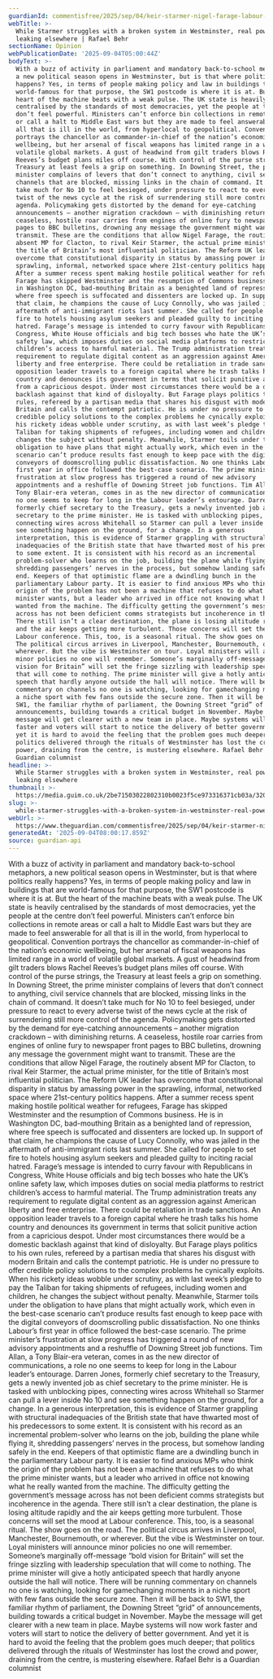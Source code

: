 ```yaml
---
guardianId: commentisfree/2025/sep/04/keir-starmer-nigel-farage-labour-reform-politics
webTitle: >-
  While Starmer struggles with a broken system in Westminster, real power keeps
  leaking elsewhere | Rafael Behr
sectionName: Opinion
webPublicationDate: '2025-09-04T05:00:44Z'
bodyText: >-
  With a buzz of activity in parliament and mandatory back-to-school metaphors,
  a new political season opens in Westminster, but is that where politics really
  happens? Yes, in terms of people making policy and law in buildings that are
  world-famous for that purpose, the SW1 postcode is where it is at. But the
  heart of the machine beats with a weak pulse. The UK state is heavily
  centralised by the standards of most democracies, yet the people at the centre
  don’t feel powerful. Ministers can’t enforce bin collections in remote areas
  or call a halt to Middle East wars but they are made to feel answerable for
  all that is ill in the world, from hyperlocal to geopolitical. Convention
  portrays the chancellor as commander-in-chief of the nation’s economic
  wellbeing, but her arsenal of fiscal weapons has limited range in a world of
  volatile global markets. A gust of headwind from gilt traders blows Rachel
  Reeves’s budget plans miles off course. With control of the purse strings, the
  Treasury at least feels a grip on something. In Downing Street, the prime
  minister complains of levers that don’t connect to anything, civil service
  channels that are blocked, missing links in the chain of command. It doesn’t
  take much for No 10 to feel besieged, under pressure to react to every adverse
  twist of the news cycle at the risk of surrendering still more control of the
  agenda. Policymaking gets distorted by the demand for eye-catching
  announcements – another migration crackdown – with diminishing returns. A
  ceaseless, hostile roar carries from engines of online fury to newspaper front
  pages to BBC bulletins, drowning any message the government might want to
  transmit. These are the conditions that allow Nigel Farage, the routinely
  absent MP for Clacton, to rival Keir Starmer, the actual prime minister, for
  the title of Britain’s most influential politician. The Reform UK leader has
  overcome that constitutional disparity in status by amassing power in the
  sprawling, informal, networked space where 21st-century politics happens.
  After a summer recess spent making hostile political weather for refugees,
  Farage has skipped Westminster and the resumption of Commons business. He is
  in Washington DC, bad-mouthing Britain as a benighted land of repression,
  where free speech is suffocated and dissenters are locked up. In support of
  that claim, he champions the cause of Lucy Connolly, who was jailed in the
  aftermath of anti-immigrant riots last summer. She called for people to set
  fire to hotels housing asylum seekers and pleaded guilty to inciting racial
  hatred. Farage’s message is intended to curry favour with Republicans in
  Congress, White House officials and big tech bosses who hate the UK’s online
  safety law, which imposes duties on social media platforms to restrict
  children’s access to harmful material. The Trump administration treats any
  requirement to regulate digital content as an aggression against American
  liberty and free enterprise. There could be retaliation in trade sanctions. An
  opposition leader travels to a foreign capital where he trash talks his home
  country and denounces its government in terms that solicit punitive action
  from a capricious despot. Under most circumstances there would be a domestic
  backlash against that kind of disloyalty. But Farage plays politics to his own
  rules, refereed by a partisan media that shares his disgust with modern
  Britain and calls the contempt patriotic. He is under no pressure to offer
  credible policy solutions to the complex problems he cynically exploits. When
  his rickety ideas wobble under scrutiny, as with last week’s pledge to pay the
  Taliban for taking shipments of refugees, including women and children, he
  changes the subject without penalty. Meanwhile, Starmer toils under the
  obligation to have plans that might actually work, which even in the best-case
  scenario can’t produce results fast enough to keep pace with the digital
  conveyors of doomscrolling public dissatisfaction. No one thinks Labour’s
  first year in office followed the best-case scenario. The prime minister’s
  frustration at slow progress has triggered a round of new advisory
  appointments and a reshuffle of Downing Street job functions. Tim Allan, a
  Tony Blair-era veteran, comes in as the new director of communications, a role
  no one seems to keep for long in the Labour leader’s entourage. Darren Jones,
  formerly chief secretary to the Treasury, gets a newly invented job as chief
  secretary to the prime minister. He is tasked with unblocking pipes,
  connecting wires across Whitehall so Starmer can pull a lever inside No 10 and
  see something happen on the ground, for a change. In a generous
  interpretation, this is evidence of Starmer grappling with structural
  inadequacies of the British state that have thwarted most of his predecessors
  to some extent. It is consistent with his record as an incremental
  problem-solver who learns on the job, building the plane while flying it,
  shredding passengers’ nerves in the process, but somehow landing safely in the
  end. Keepers of that optimistic flame are a dwindling bunch in the
  parliamentary Labour party. It is easier to find anxious MPs who think the
  origin of the problem has not been a machine that refuses to do what the prime
  minister wants, but a leader who arrived in office not knowing what he really
  wanted from the machine. The difficulty getting the government’s message
  across has not been deficient comms strategists but incoherence in the agenda.
  There still isn’t a clear destination, the plane is losing altitude rapidly
  and the air keeps getting more turbulent. Those concerns will set the mood at
  Labour conference. This, too, is a seasonal ritual. The show goes on the road.
  The political circus arrives in Liverpool, Manchester, Bournemouth, or
  wherever. But the vibe is Westminster on tour. Loyal ministers will announce
  minor policies no one will remember. Someone’s marginally off-message “bold
  vision for Britain” will set the fringe sizzling with leadership speculation
  that will come to nothing. The prime minister will give a hotly anticipated
  speech that hardly anyone outside the hall will notice. There will be running
  commentary on channels no one is watching, looking for gamechanging moments in
  a niche sport with few fans outside the secure zone. Then it will be back to
  SW1, the familiar rhythm of parliament, the Downing Street “grid” of
  announcements, building towards a critical budget in November. Maybe the
  message will get clearer with a new team in place. Maybe systems will now work
  faster and voters will start to notice the delivery of better government. And
  yet it is hard to avoid the feeling that the problem goes much deeper; that
  politics delivered through the rituals of Westminster has lost the crowd and
  power, draining from the centre, is mustering elsewhere. Rafael Behr is a
  Guardian columnist
headline: >-
  While Starmer struggles with a broken system in Westminster, real power keeps
  leaking elsewhere
thumbnail: >-
  https://media.guim.co.uk/2be71503022802310b0023f5ce973316371cb03a/320_0_1919_1536/500.jpg
slug: >-
  while-starmer-struggles-with-a-broken-system-in-westminster-real-power-keeps-leaking-elsewhere-or-rafael-behr
webUrl: >-
  https://www.theguardian.com/commentisfree/2025/sep/04/keir-starmer-nigel-farage-labour-reform-politics
generatedAt: '2025-09-04T08:00:17.859Z'
source: guardian-api
---
```

With a buzz of activity in parliament and mandatory back-to-school metaphors, a new political season opens in Westminster, but is that where politics really happens? Yes, in terms of people making policy and law in buildings that are world-famous for that purpose, the SW1 postcode is where it is at. But the heart of the machine beats with a weak pulse. The UK state is heavily centralised by the standards of most democracies, yet the people at the centre don’t feel powerful. Ministers can’t enforce bin collections in remote areas or call a halt to Middle East wars but they are made to feel answerable for all that is ill in the world, from hyperlocal to geopolitical. Convention portrays the chancellor as commander-in-chief of the nation’s economic wellbeing, but her arsenal of fiscal weapons has limited range in a world of volatile global markets. A gust of headwind from gilt traders blows Rachel Reeves’s budget plans miles off course. With control of the purse strings, the Treasury at least feels a grip on something. In Downing Street, the prime minister complains of levers that don’t connect to anything, civil service channels that are blocked, missing links in the chain of command. It doesn’t take much for No 10 to feel besieged, under pressure to react to every adverse twist of the news cycle at the risk of surrendering still more control of the agenda. Policymaking gets distorted by the demand for eye-catching announcements – another migration crackdown – with diminishing returns. A ceaseless, hostile roar carries from engines of online fury to newspaper front pages to BBC bulletins, drowning any message the government might want to transmit. These are the conditions that allow Nigel Farage, the routinely absent MP for Clacton, to rival Keir Starmer, the actual prime minister, for the title of Britain’s most influential politician. The Reform UK leader has overcome that constitutional disparity in status by amassing power in the sprawling, informal, networked space where 21st-century politics happens. After a summer recess spent making hostile political weather for refugees, Farage has skipped Westminster and the resumption of Commons business. He is in Washington DC, bad-mouthing Britain as a benighted land of repression, where free speech is suffocated and dissenters are locked up. In support of that claim, he champions the cause of Lucy Connolly, who was jailed in the aftermath of anti-immigrant riots last summer. She called for people to set fire to hotels housing asylum seekers and pleaded guilty to inciting racial hatred. Farage’s message is intended to curry favour with Republicans in Congress, White House officials and big tech bosses who hate the UK’s online safety law, which imposes duties on social media platforms to restrict children’s access to harmful material. The Trump administration treats any requirement to regulate digital content as an aggression against American liberty and free enterprise. There could be retaliation in trade sanctions. An opposition leader travels to a foreign capital where he trash talks his home country and denounces its government in terms that solicit punitive action from a capricious despot. Under most circumstances there would be a domestic backlash against that kind of disloyalty. But Farage plays politics to his own rules, refereed by a partisan media that shares his disgust with modern Britain and calls the contempt patriotic. He is under no pressure to offer credible policy solutions to the complex problems he cynically exploits. When his rickety ideas wobble under scrutiny, as with last week’s pledge to pay the Taliban for taking shipments of refugees, including women and children, he changes the subject without penalty. Meanwhile, Starmer toils under the obligation to have plans that might actually work, which even in the best-case scenario can’t produce results fast enough to keep pace with the digital conveyors of doomscrolling public dissatisfaction. No one thinks Labour’s first year in office followed the best-case scenario. The prime minister’s frustration at slow progress has triggered a round of new advisory appointments and a reshuffle of Downing Street job functions. Tim Allan, a Tony Blair-era veteran, comes in as the new director of communications, a role no one seems to keep for long in the Labour leader’s entourage. Darren Jones, formerly chief secretary to the Treasury, gets a newly invented job as chief secretary to the prime minister. He is tasked with unblocking pipes, connecting wires across Whitehall so Starmer can pull a lever inside No 10 and see something happen on the ground, for a change. In a generous interpretation, this is evidence of Starmer grappling with structural inadequacies of the British state that have thwarted most of his predecessors to some extent. It is consistent with his record as an incremental problem-solver who learns on the job, building the plane while flying it, shredding passengers’ nerves in the process, but somehow landing safely in the end. Keepers of that optimistic flame are a dwindling bunch in the parliamentary Labour party. It is easier to find anxious MPs who think the origin of the problem has not been a machine that refuses to do what the prime minister wants, but a leader who arrived in office not knowing what he really wanted from the machine. The difficulty getting the government’s message across has not been deficient comms strategists but incoherence in the agenda. There still isn’t a clear destination, the plane is losing altitude rapidly and the air keeps getting more turbulent. Those concerns will set the mood at Labour conference. This, too, is a seasonal ritual. The show goes on the road. The political circus arrives in Liverpool, Manchester, Bournemouth, or wherever. But the vibe is Westminster on tour. Loyal ministers will announce minor policies no one will remember. Someone’s marginally off-message “bold vision for Britain” will set the fringe sizzling with leadership speculation that will come to nothing. The prime minister will give a hotly anticipated speech that hardly anyone outside the hall will notice. There will be running commentary on channels no one is watching, looking for gamechanging moments in a niche sport with few fans outside the secure zone. Then it will be back to SW1, the familiar rhythm of parliament, the Downing Street “grid” of announcements, building towards a critical budget in November. Maybe the message will get clearer with a new team in place. Maybe systems will now work faster and voters will start to notice the delivery of better government. And yet it is hard to avoid the feeling that the problem goes much deeper; that politics delivered through the rituals of Westminster has lost the crowd and power, draining from the centre, is mustering elsewhere. Rafael Behr is a Guardian columnist
